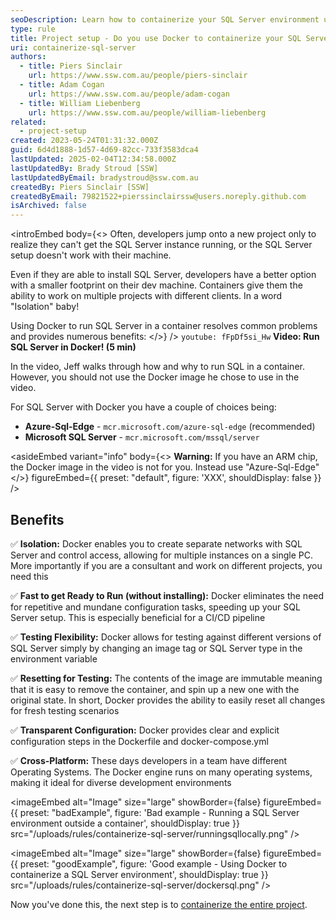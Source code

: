 ```yaml
---
seoDescription: Learn how to containerize your SQL Server environment using Docker for isolated development, faster setups, and cross-platform compatibility.
type: rule
title: Project setup - Do you use Docker to containerize your SQL Server environment?
uri: containerize-sql-server
authors:
  - title: Piers Sinclair
    url: https://www.ssw.com.au/people/piers-sinclair
  - title: Adam Cogan
    url: https://www.ssw.com.au/people/adam-cogan
  - title: William Liebenberg
    url: https://www.ssw.com.au/people/william-liebenberg
related:
  - project-setup
created: 2023-05-24T01:31:32.000Z
guid: 6d4d1888-1d57-4d69-82cc-733f3583dca4
lastUpdated: 2025-02-04T12:34:58.000Z
lastUpdatedBy: Brady Stroud [SSW]
lastUpdatedByEmail: bradystroud@ssw.com.au
createdBy: Piers Sinclair [SSW]
createdByEmail: 79821522+pierssinclairssw@users.noreply.github.com
isArchived: false
---
```


<introEmbed
  body={<>
Often, developers jump onto a new project only to realize they can't get the SQL Server instance running, or the SQL Server setup doesn't work with their machine.

Even if they are able to install SQL Server, developers have a better option with a smaller footprint on their dev machine. Containers give them the ability to work on multiple projects with different clients. In a word "Isolation" baby!

Using Docker to run SQL Server in a container resolves common problems and provides numerous benefits:
  </>}
/>
`youtube: fFpDf5si_Hw`
**Video: Run SQL Server in Docker! (5 min)**

In the video, Jeff walks through how and why to run SQL in a container. However, you should not use the Docker image he chose to use in the video.

For SQL Server with Docker you have a couple of choices being:

* **Azure-Sql-Edge** - `mcr.microsoft.com/azure-sql-edge` (recommended)
* **Microsoft SQL Server** - `mcr.microsoft.com/mssql/server`

<asideEmbed
  variant="info"
  body={<>
    **Warning:** If you have an ARM chip, the Docker image in the video is not for you. Instead use "Azure-Sql-Edge"
  </>}
  figureEmbed={{
    preset: "default",
    figure: 'XXX',
    shouldDisplay: false
  }}
/>

## Benefits

✅ **Isolation:** Docker enables you to create separate networks with SQL Server and control access, allowing for multiple instances on a single PC. More importantly if you are a consultant and work on different projects, you need this

✅ **Fast to get Ready to Run (without installing):** Docker eliminates the need for repetitive and mundane configuration tasks, speeding up your SQL Server setup. This is especially beneficial for a CI/CD pipeline

✅ **Testing Flexibility:** Docker allows for testing against different versions of SQL Server simply by changing an image tag or SQL Server type in the environment variable

✅ **Resetting for Testing:** The contents of the image are immutable meaning that it is easy to remove the container, and spin up a new one with the original state. In short, Docker provides the ability to easily reset all changes for fresh testing scenarios

✅ **Transparent Configuration:** Docker provides clear and explicit configuration steps in the Dockerfile and docker-compose.yml

✅ **Cross-Platform:** These days developers in a team have different Operating Systems. The Docker engine runs on many operating systems, making it ideal for diverse development environments

<imageEmbed
  alt="Image"
  size="large"
  showBorder={false}
  figureEmbed={{
    preset: "badExample",
    figure: 'Bad example - Running a SQL Server environment outside a container',
    shouldDisplay: true
  }}
  src="/uploads/rules/containerize-sql-server/runningsqllocally.png"
/>

<imageEmbed
  alt="Image"
  size="large"
  showBorder={false}
  figureEmbed={{
    preset: "goodExample",
    figure: 'Good example - Using Docker to containerize a SQL Server environment',
    shouldDisplay: true
  }}
  src="/uploads/rules/containerize-sql-server/dockersql.png"
/>

Now you've done this, the next step is to [containerize the entire project](/dev-containers).
